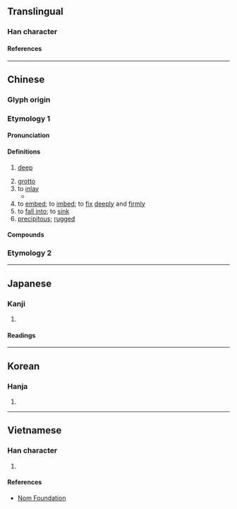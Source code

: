 {{character info}}
==Translingual==

===Han character===
{{Han char|rn=46|rad=山|as=09|sn=12|four=22782|canj=UTMO|ids=⿱山𣢟}}

====References====
{{Han ref|kx=0316.170|dkj=08279|dj=0616.380|hdz=10784.170|uh=5D4C}}

----

==Chinese==
{{zh-forms}}

===Glyph origin===
{{Han etym}}

===Etymology 1===

====Pronunciation====
{{zh-pron
|m=qiàn,qiān,1nb=standard in Mainland,2nb=standard in Taiwan
|c=ham6,ham2,ham3,haam1
|h=pfs=khâm
|j=qie1
|md=
|mn=ml:kham
|w=
|mc=y
|oc=y
|cat=a,n,v
}}

====Definitions====
{{zh-hanzi}}

# {{lb|zh|of a valley}} [[deep]]
# [[grotto]]
# to [[inlay]]
#* {{zh-x|殿堂 中 嵌 幾 樣 明珠|The temple hall is embedded with pearls}}
# to [[embed]]; to [[imbed]]; to [[fix]] [[deeply]] and [[firmly]]
# to [[fall into]]; to [[sink]]
# [[precipitous]]; [[rugged]]

====Compounds====
{{zh-der|偏嵌|嵌埋法|嵌巉|嵌巖|嵌版構造|嵌玻璃|嵌瓷畫|嵌畫|嵌石|嵌窞|嵌造|嵌金|嵌飾|嵌鑲磚|撇嵌|百寶嵌|眼嵌縮腮|鑲嵌工藝|鑲嵌畫|金鑲玉嵌|赤嵌樓|鑲嵌|嵌入}}

===Etymology 2===
{{zh-see|崁|v}}

----

==Japanese==

===Kanji===
{{ja-kanji|grade=|rs=山09}}

# {{rfdef|ja|sort=山09}}

====Readings====
{{ja-readings
|on=かん
|kun=は-まる, は-める, あな-
}}

----

==Korean==

===Hanja===
{{ko-hanja|감}}

# {{rfdef|ko|sort=山09}}

----

==Vietnamese==

===Han character===
{{vi-readings|rs=山09|reading=khảm}}

# {{rfdef|vi|sort=山09}}

====References====
* [http://nomfoundation.org/common/nom_details.php?codepoint=5d4c Nom Foundation]